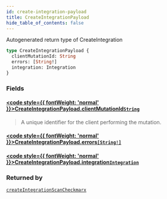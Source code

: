 ```yaml
---
id: create-integration-payload
title: CreateIntegrationPayload
hide_table_of_contents: false
---
```








Autogenerated return type of CreateIntegration

```graphql
type CreateIntegrationPayload {
  clientMutationId: String
  errors: [String!]
  integration: Integration
}
```


### Fields

#### [<code style={{ fontWeight: 'normal' }}>CreateIntegrationPayload.<b>clientMutationId</b></code>](#)<Bullet />[`String`](/api/graphql/documentation/scalars/string) <Badge class="secondary" text="scalar"/>
> A unique identifier for the client performing the mutation.
> 

#### [<code style={{ fontWeight: 'normal' }}>CreateIntegrationPayload.<b>errors</b></code>](#)<Bullet />[`[String!]`](/api/graphql/documentation/scalars/string) <Badge class="secondary" text="list"/> <Badge class="secondary" text="scalar"/>
> 
> 

#### [<code style={{ fontWeight: 'normal' }}>CreateIntegrationPayload.<b>integration</b></code>](#)<Bullet />[`Integration`](/api/graphql/documentation/objects/integration) <Badge class="secondary" text="object"/>
> 
> 



### Returned by

[`createIntegrationScanCheckmarx`](/api/graphql/documentation/mutations/create-integration-scan-checkmarx)  <Badge class="secondary" text="mutation"/>




